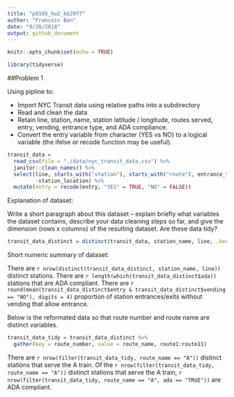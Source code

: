 ```yaml
---
title: "p8105_hw2_kb2977"
author: "Francois Ban"
date: "9/28/2018"
output: github_document
---
```


```r
knitr::opts_chunk$set(echo = TRUE)

library(tidyverse)
```

##Problem 1

Using pipline to:

* Import NYC Transit data using relative paths into a subdirectory
* Read and clean the data 
* Retain line, station, name, station latitude / longitude, routes served, entry, vending, entrance type, and ADA compliance. 
* Convert the entry variable from character (YES vs NO) to a logical variable (the ifelse or recode function may be useful).

```r
transit_data = 
  read_csv(file = "./data/nyc_transit_data.csv") %>% 
  janitor::clean_names() %>% 
  select(line, starts_with("station"), starts_with("route"), entrance_type, entry, vending, ada, 
         -station_location) %>%
  mutate(entry = recode(entry, "YES" = TRUE, "NO" = FALSE))
```

Explanation of dataset:

Write a short paragraph about this dataset – explain briefly what variables the dataset contains, describe your data cleaning steps so far, and give the dimension (rows x columns) of the resulting dataset. Are these data tidy?

```r
transit_data_distinct = distinct(transit_data, station_name, line, .keep_all = TRUE)
```

Short numeric summary of dataset:

There are `r nrow(distinct(transit_data_distinct, station_name, line))` distinct stations.
There are `r length(which(transit_data_distinct$ada))` stations that are ADA compliant.
There are `r round(mean(transit_data_distinct$entry & transit_data_distinct$vending == "NO"), digits = 4)` proportion of station entrances/exits without vending that allow entrance.

Below is the reformated data so that route number and route name are distinct variables.

```r
transit_data_tidy = transit_data_distinct %>% 
  gather(key = route_number, value = route_name, route1:route11)
```

There are `r nrow(filter(transit_data_tidy, route_name == "A"))` distinct stations that serve the A train.
Of the `r nrow(filter(transit_data_tidy, route_name == "A"))` distinct stations that serve the A train, `r nrow(filter(transit_data_tidy, route_name == "A", ada == "TRUE"))` are ADA compliant.

